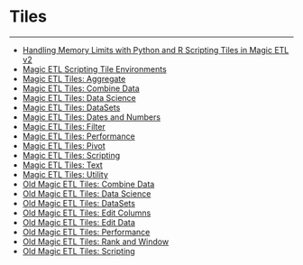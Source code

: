 


Tiles
=====
***
* [Handling Memory Limits with Python and R Scripting Tiles in Magic ETL v2](..\..\article\handling_memory_limits_with_python_and_r_scripting_tiles_in_magic_etl_v2\index.qmd)
* [Magic ETL Scripting Tile Environments](/s/article/4422644650519)
* [Magic ETL Tiles: Aggregate](..\..\article\magic_etl_tiles_aggregate\index.qmd)
* [Magic ETL Tiles: Combine Data](..\..\article\magic_etl_tiles_combine_data\index.qmd)
* [Magic ETL Tiles: Data Science](..\..\article\magic_etl_tiles_data_science\index.qmd)
* [Magic ETL Tiles: DataSets](..\..\article\magic_etl_tiles_datasets\index.qmd)
* [Magic ETL Tiles: Dates and Numbers](..\..\article\magic_etl_tiles_dates_and_numbers\index.qmd)
* [Magic ETL Tiles: Filter](..\..\article\magic_etl_tiles_filter\index.qmd)
* [Magic ETL Tiles: Performance](..\..\article\magic_etl_tiles_performance\index.qmd)
* [Magic ETL Tiles: Pivot](..\..\article\magic_etl_tiles_pivot\index.qmd)
* [Magic ETL Tiles: Scripting](..\..\article\magic_etl_tiles_scripting\index.qmd)
* [Magic ETL Tiles: Text](..\..\article\magic_etl_tiles_text\index.qmd)
* [Magic ETL Tiles: Utility](..\..\article\magic_etl_tiles_utility\index.qmd)
* [Old Magic ETL Tiles: Combine Data](/s/article/360043427733)
* [Old Magic ETL Tiles: Data Science](..\..\article\old_magic_etl_tiles_data_science\index.qmd)
* [Old Magic ETL Tiles: DataSets](..\..\article\old_magic_etl_tiles_datasets\index.qmd)
* [Old Magic ETL Tiles: Edit Columns](..\..\article\old_magic_etl_tiles_edit_columns\index.qmd)
* [Old Magic ETL Tiles: Edit Data](..\..\article\old_magic_etl_tiles_edit_data\index.qmd)
* [Old Magic ETL Tiles: Performance](..\..\article\old_magic_etl_tiles_performance\index.qmd)
* [Old Magic ETL Tiles: Rank and Window](..\..\article\old_magic_etl_tiles_rank_and_window\index.qmd)
* [Old Magic ETL Tiles: Scripting](..\..\article\old_magic_etl_tiles_scripting\index.qmd)
